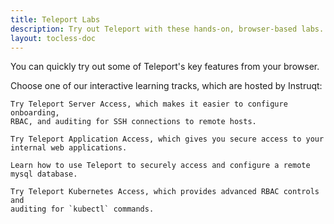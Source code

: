 ```yaml
---
title: Teleport Labs
description: Try out Teleport with these hands-on, browser-based labs.
layout: tocless-doc
---
```


You can quickly try out some of Teleport's key features from your browser.

Choose one of our interactive learning tracks, which are hosted by Instruqt:

<TileSet>
  <Tile icon="bolt" title="Try Teleport Server Access" href="https://goteleport.com/labs/teleport-demo/">

    Try Teleport Server Access, which makes it easier to configure onboarding,
    RBAC, and auditing for SSH connections to remote hosts.

  </Tile>
  <Tile icon="bolt" title="Try Teleport Application Access" href="https://goteleport.com/labs/teleport-app-demo/">

    Try Teleport Application Access, which gives you secure access to your
    internal web applications.

  </Tile>
  <Tile icon="bolt" title="Try Teleport Database Access" href="https://goteleport.com/labs/teleport-database-access-demo/">

    Learn how to use Teleport to securely access and configure a remote mysql database.

  </Tile>
  <Tile icon="bolt" title="Try Teleport Kubernetes Access" href="https://goteleport.com/labs/teleport-kubernetes-demo/">

    Try Teleport Kubernetes Access, which provides advanced RBAC controls and
    auditing for `kubectl` commands.

  </Tile>
</TileSet>
